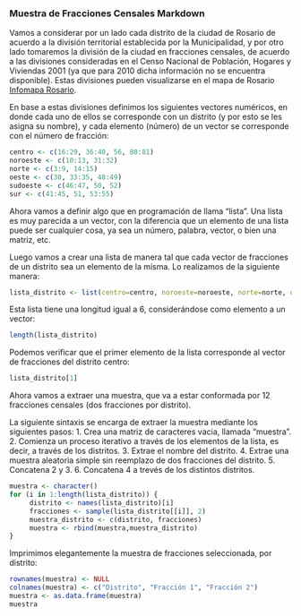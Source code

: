 ### Muestra de Fracciones Censales Markdown

Vamos a considerar por un lado cada distrito de la ciudad de Rosario de acuerdo a la división territorial establecida por la Municipalidad, y por otro lado tomaremos la división de la ciudad en fracciones censales, de acuerdo a las divisiones consideradas en el Censo Nacional de Población, Hogares y Viviendas 2001 (ya que para 2010 dicha información no se encuentra disponible). Estas divisiones pueden visualizarse en el mapa de Rosario [Infomapa Rosario](http://infomapa.rosario.gov.ar/).

En base a estas divisiones definimos los siguientes vectores numéricos, en donde cada uno de ellos se corresponde con un distrito (y por esto se les asigna su nombre), y cada elemento (número) de un vector se corresponde con el número de fracción:

```r
centro <- c(16:29, 36:40, 56, 80:81)
noroeste <- c(10:13, 31:32)
norte <- c(3:9, 14:15)
oeste <- c(30, 33:35, 48:49)
sudoeste <- c(46:47, 50, 52)
sur <- c(41:45, 51, 53:55)
```

Ahora vamos a definir algo que en programación de llama "lista". Una lista es muy parecida a un vector, con la diferencia que un elemento de una lista puede ser cualquier cosa, ya sea un número, palabra, vector, o bien una matriz, etc.

Luego vamos a crear una lista de manera tal que cada vector de fracciones de un distrito sea un elemento de la misma. Lo realizamos de la siguiente manera:

```r
lista_distrito <- list(centro=centro, noroeste=noroeste, norte=norte, oeste=oeste, sudoeste=sudoeste, sur=sur)
```

Esta lista tiene una longitud igual a 6, considerándose como elemento a un vector:

```r
length(lista_distrito)
```

Podemos verificar que el primer elemento de la lista corresponde al vector de fracciones del distrito centro:

```r
lista_distrito[1]
```

Ahora vamos a extraer una muestra, que va a estar conformada por 12 fracciones censales (dos fracciones por distrito).

La siguiente sintaxis se encarga de extraer la muestra mediante los siguientes pasos:
1. Crea una matriz de caracteres vacia, llamada "muestra".
2. Comienza un proceso iterativo a través de los elementos de la lista, es decir, a través de los distritos.
3. Extrae el nombre del distrito.
4. Extrae una muestra aleatoria simple sin reemplazo de dos fracciones del distrito.
5. Concatena 2 y 3.
6. Concatena 4 a trevés de los distintos distritos.

```r
muestra <- character()
for (i in 1:length(lista_distrito)) {
     distrito <- names(lista_distrito)[i]
     fracciones <- sample(lista_distrito[[i]], 2)
     muestra_distrito <- c(distrito, fracciones)
     muestra <- rbind(muestra,muestra_distrito)
}
```

Imprimimos elegantemente la muestra de fracciones seleccionada, por distrito:

```r
rownames(muestra) <- NULL
colnames(muestra) <- c("Distrito", "Fracción 1", "Fracción 2")
muestra <- as.data.frame(muestra)
muestra
```
